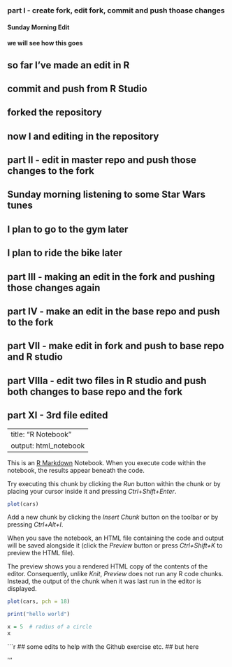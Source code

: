 ### part I - create fork, edit fork, commit and push thoase changes 
#### Sunday Morning Edit
#### we will see how this goes 
## so far I've made an edit in R
## commit and push from R Studio
## forked the repository
## now I and editing in the repository 

## part II - edit in master repo and push those changes to the fork
## Sunday morning listening to some Star Wars tunes 
## I plan to go to the gym later 
## I plan to ride the bike later 


## part III - making an edit in the fork and pushing those changes again 

## part IV - make an edit in the base repo and push to the fork 

## part VII - make edit in fork and push to base repo and R studio 


## part VIIIa - edit two files in R studio and push both changes to base repo and the fork

## part XI - 3rd file edited



---
title: "R Notebook"
output: html_notebook
---

This is an [R Markdown](http://rmarkdown.rstudio.com) Notebook. When you execute code within the notebook, the results appear beneath the code. 

Try executing this chunk by clicking the *Run* button within the chunk or by placing your cursor inside it and pressing *Ctrl+Shift+Enter*. 

```r
plot(cars)
```

Add a new chunk by clicking the *Insert Chunk* button on the toolbar or by pressing *Ctrl+Alt+I*.

When you save the notebook, an HTML file containing the code and output will be saved alongside it (click the *Preview* button or press *Ctrl+Shift+K* to preview the HTML file).

The preview shows you a rendered HTML copy of the contents of the editor. Consequently, unlike *Knit*, *Preview* does not run any R code chunks. Instead, the output of the chunk when it was last run in the editor is displayed.
```r
plot(cars, pch = 18)
``` 

```r
print("hello world")
```

```r
x = 5  # radius of a circle
x
```
```r
## some edits to help with the Github exercise etc. 
## but here 


'''
